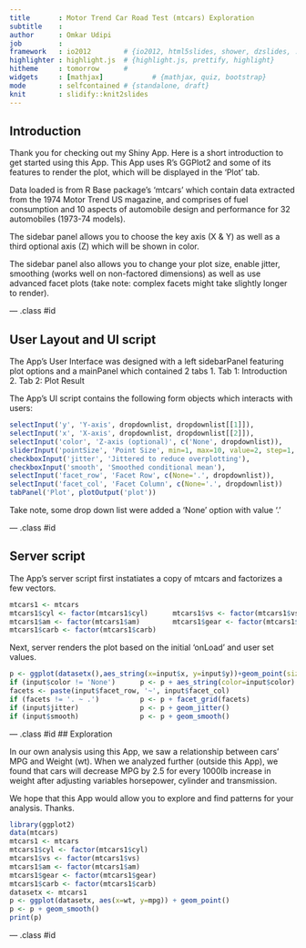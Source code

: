 ```yaml
---
title       : Motor Trend Car Road Test (mtcars) Exploration
subtitle    : 
author      : Omkar Udipi
job         : 
framework   : io2012        # {io2012, html5slides, shower, dzslides, ...}
highlighter : highlight.js  # {highlight.js, prettify, highlight}
hitheme     : tomorrow      # 
widgets     : [mathjax]            # {mathjax, quiz, bootstrap}
mode        : selfcontained # {standalone, draft}
knit        : slidify::knit2slides
---
```


## Introduction

Thank you for checking out my Shiny App. Here is a short introduction to get started using this App. This App uses R's GGPlot2 and some of its features to render the plot, which will be displayed in the 'Plot' tab. 

Data loaded is from R Base package's 'mtcars' which contain data extracted from the 1974 Motor Trend US magazine, and comprises of fuel consumption and 10 aspects of automobile design and performance for 32 automobiles (1973-74 models). 

The sidebar panel allows you to choose the key axis (X & Y) as well as a third optional axis (Z) which will be shown in color. 

The sidebar panel also allows you to change your plot size, enable jitter, smoothing (works well on non-factored dimensions) as well as use advanced facet plots (take note: complex facets might take slightly longer to render). 



--- .class #id 

## User Layout and UI script

The App's User Interface was designed with a left sidebarPanel featuring plot options and a mainPanel which contained 2 tabs
1. Tab 1: Introduction
2. Tab 2: Plot Result

The App's UI script contains the following form objects which interacts with users:
```r

selectInput('y', 'Y-axis', dropdownlist, dropdownlist[[1]]),
selectInput('x', 'X-axis', dropdownlist, dropdownlist[[2]]),
selectInput('color', 'Z-axis (optional)', c('None', dropdownlist)),
sliderInput('pointSize', 'Point Size', min=1, max=10, value=2, step=1, round=0),
checkboxInput('jitter', 'Jittered to reduce overplotting'),
checkboxInput('smooth', 'Smoothed conditional mean'),
selectInput('facet_row', 'Facet Row', c(None='.', dropdownlist)),
selectInput('facet_col', 'Facet Column', c(None='.', dropdownlist))
tabPanel('Plot', plotOutput('plot'))

```
Take note, some drop down list were added a 'None' option with value '.'

--- .class #id 

## Server script

The App's server script first instatiates a copy of mtcars and factorizes a few vectors.
```r

mtcars1 <- mtcars
mtcars1$cyl <- factor(mtcars1$cyl)      mtcars1$vs <- factor(mtcars1$vs)
mtcars1$am <- factor(mtcars1$am)        mtcars1$gear <- factor(mtcars1$gear)
mtcars1$carb <- factor(mtcars1$carb)

```

Next, server renders the plot based on the initial 'onLoad' and user set values.

```r

p <- ggplot(datasetx(),aes_string(x=input$x, y=input$y))+geom_point(size=input$pointSize)
if (input$color != 'None')      p <- p + aes_string(color=input$color)
facets <- paste(input$facet_row, '~', input$facet_col)
if (facets != '. ~ .')          p <- p + facet_grid(facets)
if (input$jitter)               p <- p + geom_jitter()
if (input$smooth)               p <- p + geom_smooth()

```



--- .class #id 
## Exploration

In our own analysis using this App, we saw a relationship between cars' MPG and Weight (wt). When we analyzed further (outside this App), we found that cars will decrease MPG by 2.5 for every 1000lb increase in weight after adjusting variables horsepower, cylinder and transmission. 

We hope that this App would allow you to explore and find patterns for your analysis. Thanks.

```r
library(ggplot2)
data(mtcars)
mtcars1 <- mtcars
mtcars1$cyl <- factor(mtcars1$cyl)
mtcars1$vs <- factor(mtcars1$vs)
mtcars1$am <- factor(mtcars1$am)
mtcars1$gear <- factor(mtcars1$gear)
mtcars1$carb <- factor(mtcars1$carb)
datasetx <- mtcars1
p <- ggplot(datasetx, aes(x=wt, y=mpg)) + geom_point()
p <- p + geom_smooth()
print(p)

```




--- .class #id 

